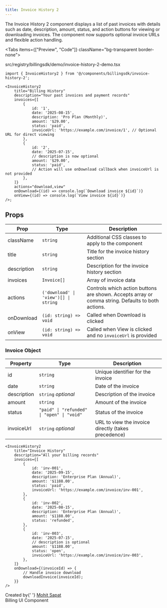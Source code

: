 ```yaml
---
title: Invoice History 2
---
```



The Invoice History 2 component displays a list of past invoices with details such as date, description, amount, status, and action buttons for viewing or downloading invoices. The component now supports optional invoice URLs and flexible action handling.

<Tabs items={["Preview", "Code"]} className="bg-transparent border-none">
  <Tab value="Preview" className="border-none bg-transparent p-0 mt-3">
    <PreviewComponents registryName="billingsdk">
      <InvoiceHistory2Demo />
    </PreviewComponents>
  </Tab>

<Tab value="Code" className="mt-3">
	<include
		cwd
		lang="tsx"
		meta='title="src/registry/billingsdk/demo/invoice-history-2-demo.tsx"'
	>
		src/registry/billingsdk/demo/invoice-history-2-demo.tsx
	</include>
</Tab>

</Tabs>

```tsx
import { InvoiceHistory2 } from '@/components/billingsdk/invoice-history-2';

<InvoiceHistory2
	title="Billing History"
	description="Your past invoices and payment records"
	invoices={[
		{
			id: '1',
			date: '2025-08-15',
			description: 'Pro Plan (Monthly)',
			amount: '$29.00',
			status: 'paid',
			invoiceUrl: 'https://example.com/invoice/1', // Optional URL for direct viewing
		},
		{
			id: '2',
			date: '2025-07-15',
			// description is now optional
			amount: '$29.00',
			status: 'paid',
			// Action will use onDownload callback when invoiceUrl is not provided
		},
	]}
	actions="download,view"
	onDownload={(id) => console.log(`Download invoice ${id}`)}
	onView={(id) => console.log(`View invoice ${id}`)}
/>;
```

## Props

| Prop        | Type                                 | Description                                                                                       |
| ----------- | ------------------------------------ | ------------------------------------------------------------------------------------------------- |
| className   | `string`                             | Additional CSS classes to apply to the component                                                  |
| title       | `string`                             | Title for the invoice history section                                                             |
| description | `string`                             | Description for the invoice history section                                                       |
| invoices    | `Invoice[]`                          | Array of invoice data                                                                             |
| actions     | `('download' \| 'view')[] \| string` | Controls which action buttons are shown. Accepts array or comma string. Defaults to both actions. |
| onDownload  | `(id: string) => void`               | Called when Download is clicked                                                                   |
| onView      | `(id: string) => void`               | Called when View is clicked and no `invoiceUrl` is provided                                       |

### Invoice Object

| Property    | Type                                       | Description                                         |
| ----------- | ------------------------------------------ | --------------------------------------------------- |
| id          | `string`                                   | Unique identifier for the invoice                   |
| date        | `string`                                   | Date of the invoice                                 |
| description | `string` _optional_                        | Description of the invoice                          |
| amount      | `string`                                   | Amount of the invoice                               |
| status      | `"paid" \| "refunded" \| "open" \| "void"` | Status of the invoice                               |
| invoiceUrl  | `string` _optional_                        | URL to view the invoice directly (takes precedence) |

```tsx
<InvoiceHistory2
	title="Invoice History"
	description="All your billing records"
	invoices={[
		{
			id: 'inv-001',
			date: '2025-09-15',
			description: 'Enterprise Plan (Annual)',
			amount: '$1188.00',
			status: 'paid',
			invoiceUrl: 'https://example.com/invoice/inv-001',
		},
		{
			id: 'inv-002',
			date: '2025-08-15',
			description: 'Enterprise Plan (Annual)',
			amount: '$1188.00',
			status: 'refunded',
		},
		{
			id: 'inv-003',
			date: '2025-07-15',
			// description is optional
			amount: '$1188.00',
			status: 'open',
			invoiceUrl: 'https://example.com/invoice/inv-003',
		},
	]}
	onDownload={(invoiceId) => {
		// Handle invoice download
		downloadInvoice(invoiceId);
	}}
/>
```

<div className="mt-8 pt-8 border-t border-gray-200 dark:border-gray-800">
	<div className="flex items-center justify-between">
		<div>
			<span className="text-sm text-gray-500 dark:text-gray-400">
				Created by{' '}
				<a
					href="https://github.com/sapatmohit"
					className="text-blue-600 hover:underline dark:text-blue-400"
				>
					Mohit Sapat
				</a>
			</span>
		</div>
		<div className="flex items-center space-x-2">
			<span className="inline-flex items-center px-2.5 py-0.5 rounded-full text-xs font-medium bg-blue-100 text-blue-800 dark:bg-blue-900 dark:text-blue-200">
				Billing
			</span>
			<span className="inline-flex items-center px-2.5 py-0.5 rounded-full text-xs font-medium bg-green-100 text-green-800 dark:bg-green-900 dark:text-green-200">
				UI Component
			</span>
		</div>
	</div>
</div>
